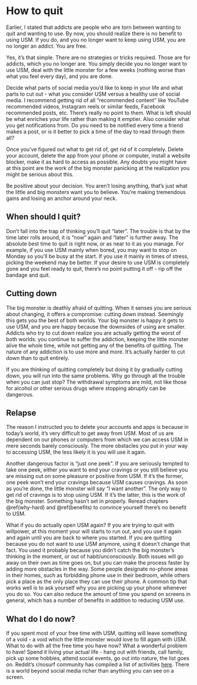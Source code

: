 # How to quit
Earlier, I stated that addicts are people who are torn between wanting to quit and wanting to use. By now, you should realize there is no benefit to using USM. If you do, and you no longer want to keep using USM, you are no longer an addict. You are free.

Yes, it's that simple. There are no strategies or tricks required. Those are for addicts, which you no longer are. You simply decide you no longer want to use USM, deal with the little monster for a few weeks (nothing worse than what you feel every day), and you are done. 

Decide what parts of social media you'd like to keep in your life and what parts to cut out - what you consider USM versus a healthy use of social media. I recommend getting rid of all "recommended content" like YouTube recommended videos, Instagram reels or similar feeds, Facebook recommended posts, etc. There's really no point to them. What is left should be what enriches your life rather than making it emptier. Also consider what you get notifications from. Do you need to be notified every time a friend makes a post, or is it better to pick a time of the day to read through them all?

Once you've figured out what to get rid of, get rid of it completely. Delete your account, delete the app from your phone or computer, install a website blocker, make it as hard to access as possible. Any doubts you might have at this point are the work of the big monster panicking at the realization you might be serious about this. 

Be positive about your decision. You aren't losing anything, that's just what the little and big monsters want you to believe. You're making tremendous gains and losing an anchor around your neck.

## When should I quit?
Don't fall into the trap of thinking you'll quit "later". The trouble is that by the time later rolls around, it is "now" again and "later" is further away. The absolute best time to quit is right now, or as near to it as you manage. For example, if you use USM mainly when bored, you may want to stop on Monday so you'll be busy at the start. If you use it mainly in times of stress, picking the weekend may be better. If your desire to use USM is completely gone and you feel ready to quit, there's no point putting it off - rip off the bandage and quit.

## Cutting down
The big monster is deathly afraid of quitting. When it senses you are serious about changing, it offers a compromise: cutting down instead. Seemingly this gets you the best of both worlds. Your big monster is happy it gets to use USM, and you are happy because the downsides of using are smaller. Addicts who try to cut down realize you are actually getting the worst of both worlds: you continue to suffer the addiction, keeping the little monster alive the whole time, while not getting any of the benefits of quitting. The nature of any addiction is to use more and more. It's actually harder to cut down than to quit entirely.

If you are thinking of quitting completely but doing it by gradually cutting down, you will run into the same problems. Why go through all the trouble when you can just stop? The withdrawal symptoms are mild, not like those for alcohol or other serious drugs where stopping abruptly can be dangerous. 

## Relapse
The reason I instructed you to delete your accounts and apps is because in today's world, it's very difficult to get away from USM. Most of us are dependent on our phones or computers from which we can access USM in mere seconds barely consciously. The more obstacles you put in your way to accessing USM, the less likely it is you will use it again.

Another dangerous factor is "just one peek". If you are seriously tempted to take one peek, either you want to end your cravings or you still believe you are missing out on some pleasure or positive from USM. If it's the former, one peek won't end your cravings because USM causes cravings. As soon as you're done, the little monster will say "I want another". The only way to get rid of cravings is to stop using USM. If it's the latter, this is the work of the big monster. Something hasn't set in properly. Reread chapters \@ref(why-hard) and \@ref(benefits) to convince yourself there's no benefit to USM.

What if you do actually open USM again? If you are trying to quit with willpower, at this moment your will starts to run out, and you use it again and again until you are back to where you started. If you are quitting because you do not want to use USM anymore, using it doesn't change that fact. You used it probably because you didn't catch the big monster's thinking in the moment, or out of habit/unconsciously. Both issues will go away on their own as time goes on, but you can make the process faster by adding more obstacles in the way. Some people designate no-phone areas in their homes, such as forbidding phone use in their bedroom, while others pick a place as the only place they can use their phone. A common tip that works well is to ask yourself why you are picking up your phone whenever you do so. You can also reduce the amount of time you spend on screens in general, which has a number of benefits in addition to reducing USM use.

## What do I do now?
If you spent most of your free time with USM, quitting will leave something of a void - a void which the little monster would love to fill again with USM. What to do with all the free time you have now? What a wonderful problem to have! Spend it living your actual life - hang out with friends, call family, pick up some hobbies, attend social events, go out into nature, the list goes on. Reddit's r/nosurf community has compiled a list of activities [here](https://www.reddit.com/r/nosurf/wiki/activities/). There is a world beyond social media richer than anything you can see on a screen. 
